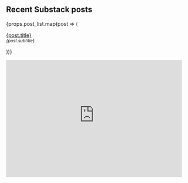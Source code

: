 ## Recent Substack posts

{props.post_list.map(post => (
    <p>
        <a key={post.id} href={post.canonical_url} target="_blank">{post.title}</a>
        <br/>
        <small><em>{post.subtitle}</em></small>
    </p>
))}

<iframe 
  src="https://networked.substack.com/embed" 
  width="480"
  height="320" 
  style={{border: '1px solid #EEE', background: 'white', maxWidth: '90%'}}
  frameBorder="0"
  scrolling="no"
></iframe>